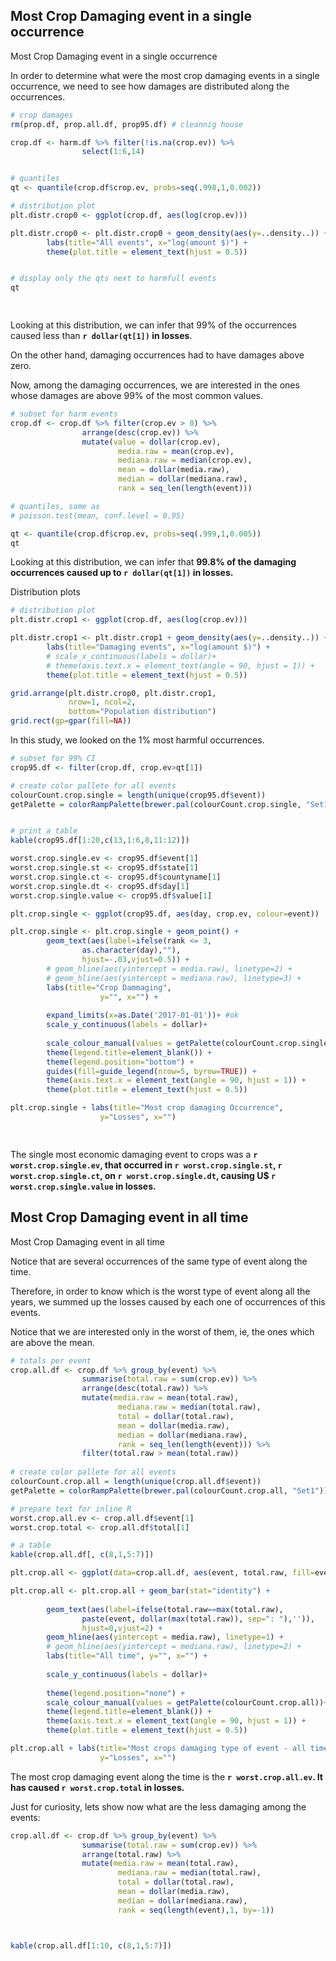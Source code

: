 ## Most Crop Damaging event in a single occurrence
Most Crop Damaging event in a single occurrence

In order to determine what were the most crop damaging events in a single occurrence, we need to see how damages are distributed along the occurrences.


```r
# crop damages
rm(prop.df, prop.all.df, prop95.df) # cleannig house

crop.df <- harm.df %>% filter(!is.na(crop.ev)) %>%
                select(1:6,14) 


# quantiles
qt <- quantile(crop.df$crop.ev, probs=seq(.998,1,0.002))

# distribution plot
plt.distr.crop0 <- ggplot(crop.df, aes(log(crop.ev)))

plt.distr.crop0 <- plt.distr.crop0 + geom_density(aes(y=..density..)) + #xlim(0,.5) + 
        labs(title="All events", x="log(amount $)") +
        theme(plot.title = element_text(hjust = 0.5))  


# display only the qts next to harmfull events
qt

 
```

Looking at this distribution, we can infer that 99% of the occurrences caused less than **`r dollar(qt[1])` in losses**.

On the other hand, damaging occurrences had to have damages above zero.

Now, among the damaging occurrences, we are interested in the ones whose damages are above 99% of the most common values. 



```r

# subset for harm events
crop.df <- crop.df %>% filter(crop.ev > 0) %>%
                arrange(desc(crop.ev)) %>%
                mutate(value = dollar(crop.ev),
                        media.raw = mean(crop.ev), 
                        mediana.raw = median(crop.ev),
                        mean = dollar(media.raw),
                        median = dollar(mediana.raw),
                        rank = seq_len(length(event)))

# quantiles, same as 
# poisson.test(mean, conf.level = 0.95)

qt <- quantile(crop.df$crop.ev, probs=seq(.999,1,0.005))
qt
```

Looking at this distribution, we can infer that **99.8% of the damaging occurrences caused up to `r dollar(qt[1])` in losses.**


Distribution plots


```r

# distribution plot
plt.distr.crop1 <- ggplot(crop.df, aes(log(crop.ev)))

plt.distr.crop1 <- plt.distr.crop1 + geom_density(aes(y=..density..)) + #xlim(0,qt[1]) + 
        labs(title="Damaging events", x="log(amount $)") +
        # scale_x_continuous(labels = dollar)+
        # theme(axis.text.x = element_text(angle = 90, hjust = 1)) + 
        theme(plot.title = element_text(hjust = 0.5))       


```


```r
grid.arrange(plt.distr.crop0, plt.distr.crop1,
             nrow=1, ncol=2, 
             bottom="Population distribution")
grid.rect(gp=gpar(fill=NA))
```



In this study, we looked on the 1% most harmful occurrences. 

```r

# subset for 99% CI
crop95.df <- filter(crop.df, crop.ev>qt[1])

# create color pallete for all events
colourCount.crop.single = length(unique(crop95.df$event))
getPalette = colorRampPalette(brewer.pal(colourCount.crop.single, "Set1"))


# print a table
kable(crop95.df[1:20,c(13,1:6,8,11:12)])

worst.crop.single.ev <- crop95.df$event[1]
worst.crop.single.st <- crop95.df$state[1]
worst.crop.single.ct <- crop95.df$countyname[1]
worst.crop.single.dt <- crop95.df$day[1]
worst.crop.single.value <- crop95.df$value[1]


```



```r

plt.crop.single <- ggplot(crop95.df, aes(day, crop.ev, colour=event))

plt.crop.single <- plt.crop.single + geom_point() +
        geom_text(aes(label=ifelse(rank <= 3,
                as.character(day),""),
                hjust=-.03,vjust=0.5)) +
        # geom_hline(aes(yintercept = media.raw), linetype=2) +
        # geom_hline(aes(yintercept = mediana.raw), linetype=3) +
        labs(title="Crop Dammaging",
                    y="", x="") + 
                
        expand_limits(x=as.Date('2017-01-01'))+ #ok
        scale_y_continuous(labels = dollar)+
        
        scale_colour_manual(values = getPalette(colourCount.crop.single))+                
        theme(legend.title=element_blank()) +
        theme(legend.position="bottom") +
        guides(fill=guide_legend(nrow=5, byrow=TRUE)) +
        theme(axis.text.x = element_text(angle = 90, hjust = 1)) + 
        theme(plot.title = element_text(hjust = 0.5)) 

plt.crop.single + labs(title="Most crop damaging Occurrence",
                    y="Losses", x="")

  
```

The single most economic damaging  event to crops was a **`r worst.crop.single.ev`, that occurred in `r worst.crop.single.st`, `r worst.crop.single.ct`, on `r worst.crop.single.dt`, causing U$ `r worst.crop.single.value` in losses.**


## Most Crop Damaging event in all time
Most Crop Damaging event in all time


Notice that are several occurrences of the same type of event along the time. 

Therefore, in order to know which is the worst type of event along all the years, we summed up the losses caused by each one of occurrences of this events. 

Notice that we are interested only in the worst of them, ie, the ones which are above the mean.


```r

# totals per event
crop.all.df <- crop.df %>% group_by(event) %>%
                summarise(total.raw = sum(crop.ev)) %>%
                arrange(desc(total.raw)) %>%
                mutate(media.raw = mean(total.raw), 
                        mediana.raw = median(total.raw),
                        total = dollar(total.raw),
                        mean = dollar(media.raw),
                        median = dollar(mediana.raw),
                        rank = seq_len(length(event))) %>%
                filter(total.raw > mean(total.raw))
                
# create color pallete for all events
colourCount.crop.all = length(unique(crop.all.df$event))
getPalette = colorRampPalette(brewer.pal(colourCount.crop.all, "Set1"))

# prepare text for inline R
worst.crop.all.ev <- crop.all.df$event[1]
worst.crop.total <- crop.all.df$total[1]

# a table
kable(crop.all.df[, c(8,1,5:7)])

```

```r

plt.crop.all <- ggplot(data=crop.all.df, aes(event, total.raw, fill=event))

plt.crop.all <- plt.crop.all + geom_bar(stat="identity") +
                
        geom_text(aes(label=ifelse(total.raw==max(total.raw),
                paste(event, dollar(max(total.raw)), sep=": "),'')),
                hjust=0,vjust=2) +
        geom_hline(aes(yintercept = media.raw), linetype=1) +
        # geom_hline(aes(yintercept = mediana.raw), linetype=2) +
        labs(title="All time", y="", x="") + 
                
        scale_y_continuous(labels = dollar)+
     
        theme(legend.position="none") +        
        scale_colour_manual(values = getPalette(colourCount.crop.all))+                
        theme(legend.title=element_blank()) +
        theme(axis.text.x = element_text(angle = 90, hjust = 1)) + 
        theme(plot.title = element_text(hjust = 0.5))                 

plt.crop.all + labs(title="Most crops damaging type of event - all time",
                    y="Losses", x="")

```



The most crop damaging event along the time is the **`r worst.crop.all.ev`. It has caused `r worst.crop.total` in losses.**


Just for curiosity, lets show now what are the less damaging among the  events:


```r

crop.all.df <- crop.df %>% group_by(event) %>%
                summarise(total.raw = sum(crop.ev)) %>%
                arrange(total.raw) %>%
                mutate(media.raw = mean(total.raw), 
                        mediana.raw = median(total.raw),
                        total = dollar(total.raw),
                        mean = dollar(media.raw),
                        median = dollar(mediana.raw),
                        rank = seq(length(event),1, by=-1))



kable(crop.all.df[1:10, c(8,1,5:7)])


```




